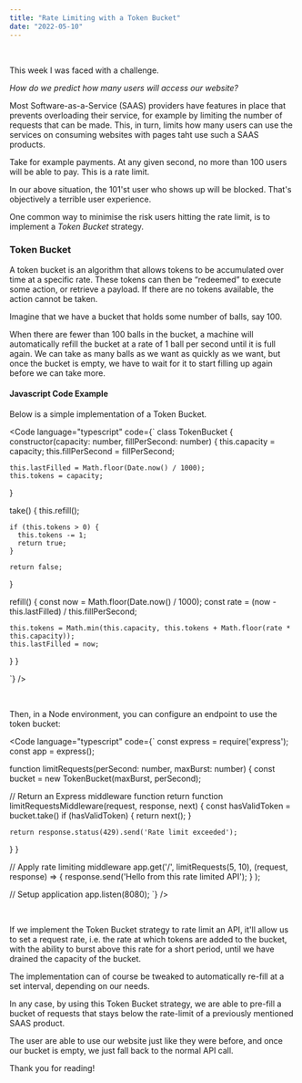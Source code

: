 ```yaml
---
title: "Rate Limiting with a Token Bucket"
date: "2022-05-10"
---
```


<br />

This week I was faced with a challenge.

*How do we predict how many users will access our website?*

Most Software-as-a-Service (SAAS) providers have features in place that prevents overloading their service, for example by limiting the number of requests that can be made.
This, in turn, limits how many users can use the services on consuming websites with pages taht use such a SAAS products.

Take for example payments. At any given second, no more than 100 users will be able to pay. This is a rate limit.

In our above situation, the 101'st user who shows up will be blocked. That's objectively a terrible user experience.

One common way to minimise the risk users hitting the rate limit, is to implement a *Token Bucket* strategy.

### Token Bucket

A token bucket is an algorithm that allows tokens to be accumulated over time at a specific rate.
These tokens can then be “redeemed” to execute some action, or retrieve a payload. If there are no tokens available, the action cannot be taken.

Imagine that we have a bucket that holds some number of balls, say 100.

When there are fewer than 100 balls in the bucket, a machine will automatically refill the bucket
at a rate of 1 ball per second until it is full again. We can take as many balls as we want as
quickly as we want, but once the bucket is empty, we have to wait for it to start filling up again
before we can take more.

#### Javascript Code Example

Below is a simple implementation of a Token Bucket.

<Code
  language="typescript"
  code={`
class TokenBucket {
  constructor(capacity: number, fillPerSecond: number) {
    this.capacity = capacity;
    this.fillPerSecond = fillPerSecond;

    this.lastFilled = Math.floor(Date.now() / 1000);
    this.tokens = capacity;
  }

  take() {
    this.refill();

    if (this.tokens > 0) {
      this.tokens -= 1;
      return true;
    }

    return false;
  }

  refill() {
    const now = Math.floor(Date.now() / 1000);
    const rate = (now - this.lastFilled) / this.fillPerSecond;

    this.tokens = Math.min(this.capacity, this.tokens + Math.floor(rate * this.capacity));
    this.lastFilled = now;
  }
}

`}
/>

<br />

Then, in a Node environment, you can configure an endpoint to use the token bucket:

<Code
  language="typescript"
  code={`
const express = require('express');
const app = express();

function limitRequests(perSecond: number, maxBurst: number) {
  const bucket = new TokenBucket(maxBurst, perSecond);

  // Return an Express middleware function
  return function limitRequestsMiddleware(request, response, next) {
    const hasValidToken = bucket.take()
    if (hasValidToken) {
      return next();
    }

    return response.status(429).send('Rate limit exceeded');
  }
}

// Apply rate limiting middleware
app.get('/',
  limitRequests(5, 10),
  (request, response) => {
    response.send('Hello from this rate limited API');
  }
);

// Setup application
app.listen(8080);
`}
/>

<br />

If we implement the Token Bucket strategy to rate limit an API, it'll allow us to set a request rate, i.e. the rate at which tokens are added to the bucket,
with the ability to burst above this rate for a short period, until we have drained the capacity of the bucket.

The implementation can of course be tweaked to automatically re-fill at a set interval, depending on our needs.

In any case, by using this Token Bucket strategy, we are able to pre-fill a bucket of requests that stays below the rate-limit
of a previously mentioned SAAS product.

The user are able to use our website just like they were before, and once our bucket is empty, we just fall back to the normal API call.

Thank you for reading!
